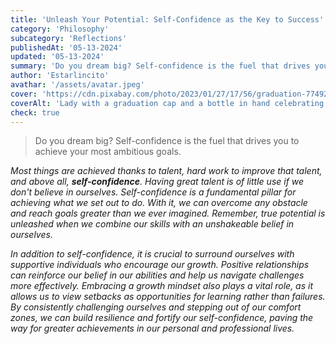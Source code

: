 ```yaml
---
title: 'Unleash Your Potential: Self-Confidence as the Key to Success'
category: 'Philosophy'
subcategory: 'Reflections'
publishedAt: '05-13-2024'
updated: '05-13-2024'
summary: 'Do you dream big? Self-confidence is the fuel that drives you to achieve your most ambitious goals.'
author: 'Estarlincito'
avathar: '/assets/avatar.jpeg'
cover: 'https://cdn.pixabay.com/photo/2023/01/27/17/56/graduation-7749216_1280.jpg'
coverAlt: 'Lady with a graduation cap and a bottle in hand celebrating.'
check: true
---
```


<Introduction>

> Do you dream big? Self-confidence is the fuel that drives you to achieve your most ambitious goals. ️

</Introduction>

<Contents>

_Most things are achieved thanks to talent, hard work to improve that talent, and above all, **self-confidence**. Having great talent is of little use if we don't believe in ourselves. Self-confidence is a fundamental pillar for achieving what we set out to do. With it, we can overcome any obstacle and reach goals greater than we ever imagined. Remember, true potential is unleashed when we combine our skills with an unshakeable belief in ourselves._

_In addition to self-confidence, it is crucial to surround ourselves with supportive individuals who encourage our growth. Positive relationships can reinforce our belief in our abilities and help us navigate challenges more effectively. Embracing a growth mindset also plays a vital role, as it allows us to view setbacks as opportunities for learning rather than failures. By consistently challenging ourselves and stepping out of our comfort zones, we can build resilience and fortify our self-confidence, paving the way for greater achievements in our personal and professional lives._

</Contents>
